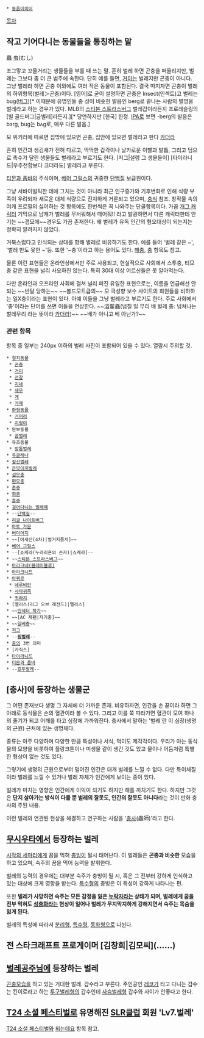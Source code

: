  * [[동음이의어]]

[[목차]]

== 작고 기어다니는 동물들을 통칭하는 말 ==
蟲
虫(むし)

조그맣고 꼬물거리는 생물들을 부를 때 쓰는 말. 흔히 벌레 하면 곤충을 떠올리지만, 벌레는 그보다 좀 더 큰 범주에 속한다. 단히 예를 들면, [[거미]]는 벌레지만 곤충이 아니다. 그냥 벌레라 하면 곤충 이외에도 여러 작은 동물이 포함된다. 결국 따지자면 곤충이 벌레의 하위항목(벌레＞곤충)이다. [영어]로 굳이 설명하면 곤충은 Insect(인섹트)고 벌레는 bug([[버그]])[* 이때문에 유명인들 중 성이 비슷한 발음인 berg로 끝나는 사람의 별명을 벌레라고 하는 경우가 있다. MLB의 [[스티븐 스트라스버그]] 벌레갑이라든지 프로레슬링의 [빌 골드버그|금벌레]라든지.][* 당연하지만 [한국] 한정. [[IPA]]로 보면 -berg의 발음은 bɜrg, bug는 bʌg로, 매우 다른 발음.]

모 위키러에 따르면 집밖에 있으면 곤충, 집안에 있으면 벌레라고 한다 [[카더라]]

흔히 인간과 생김새가 전혀 다르고, 딱딱한 갑각이나 날카로운 이빨과 발톱, 그리고 덤으로 촉수가 달린 생물들도 벌레라고 부르기도 한다. [저그|설령 그 생물들이] [타이라니드|우주전함보다 크더라도] 벌레라고 부른다.

[[티몬과 품바]]의 주식이며, [[베어 그릴스]]의 귀중한 [[단백질]] 보급원이다.

그냥 서바이벌틱한 데에 그치는 것이 아니라 최근 인구증가와 기후변화로 인해 식량 부족이 우려되자 새로운 대체 식량으로 진지하게 거론되고 있으며, [[충식]] 참조. 
창작물 속의 여캐 프로필의 싫어하는 것 항목에도 한번씩은 꼭 나와주는 단골항목이다.  가끔 [[개그 캐릭터]] 기믹으로 남캐가 벌레를 무서워해서 떼어줘!! 라고 발광하면서 다른 캐릭터한테 안기는 ~~갭모에~~경우도 가끔 존재한다. 왜 벌레가 유독 인간의 혐오대상이 되는지는 정확히 알려지지 않았다.

거북스럽다고 인식되는 상대를 향해 벌레로 비유하기도 한다. 예를 들어 '벌레 같은 ~', '벌레 만도 못한 ~'등. 또한 '~충'이라고 하는 용어도 있다. [[해충]], [[충]] 항목도 참고.

물론 이런 표현들은 온라인상에서만 주로 사용되고, 현실적으로 사회에서 스투충, 티모충 같은 표현을 널리 사요하진 않는다. 특히 30대 이상 어르신들은 못 알아먹는다.

다만 온라인과 오프라인 사회에 걸쳐 널리 퍼진 유일한 표현으로는, 이름을 언급해선 안 되는 ~~반달 당하는~~ ~~볼드모트급의~~ 모 극성향 보수 사이트의 회원들을 비하하는 일X충이라는 표현이 있다. 아예 이들을 그냥 벌레라고 부르기도 한다.
주로 사회에서 '충'이라는 단어를 쓰면 이들을 연상한다. ~~溢輩蟲(넘칠 일 무리 배 벌레 충: 넘쳐나는 벌레무리 라는 뜻이라 [[카더라]])~~ ~~배가 아니고 베 아닌가?~~

=== 관련 항목 ===
항목 중 일부는 240px 이하의 벌레 사진이 포함되어 있을 수 있다. 열람시 주의할 것. 

 * [[절지동물]]
  * [[곤충]]
  * [[거미]]
  * [[전갈]]
  * [[지네]]
  * [[새우]]
  * [[게]]
  * [[가재]]
 * [[환형동물]]
  * [[거머리]]
  * [[지렁이]]
 * 완보동물
  * [[곰벌레]]
 * 유조동물
  * [[발톱벌레]]
 * [[유글레나]]
 * [[짚신벌레]]
 * [[큰빗이끼벌레]]
 * [[섬모충]]
 * [[편모충]]
 * [[촌충]]
 * [[회충]]
 * [[흡충]]
 * [[걸어다니는 벌레떼]]
 * --[[단백질]]--
 * [[리글 나이트버그]]
 * [[마토 가문]]
 * [[버미어지]]
 * ~~[어새신(4차)|벌거지풍치]~~
 * [[베어 그릴스]]
 * --[쇼케라(누라리횬의 손자)|쇼케라]--
 * ~~[[스티븐 스트라스버그]]~~
 * [[아라크네(블레이블루)]]
 * [[아라크니드]]
 * [[아퀴르]]
  * [[네루비안]]
  * [[사마귀족]]
  * [[퀴라지]]
 * [엘리스(리그 오브 레전드)|엘리스]
 * ~~[[인섹터 하가]]~~
 * ~~[AC 재팬|자기충]~~
 * ~~[[일베충]]~~ 
 * [[저그]]
 * --'''[[징벌레]]'''--
 * [[충]]의 3번 의미
 * [카직스]
 * [[타이라니드]]
 * [[티몬과 품바]]
 * --[[호두벌레]]--
== [충사]에 등장하는 생물군 ==
그 어떤 존재보다 생명 그 자체에 더 가까운 존재. 비유하자면, 인간을 손 끝이라 하면 그 아래로 동식물은 손의 혈관이라 볼 수 있다. 그리고 이를 쭉 따라가면 혈관이 모여 하나의 줄기가 되고 어깨를 타고 심장에 가까워진다. 충사에서 말하는 '벌레'란 이 심장(생명의 근원) 근처에 있는 생명체다.

종류는 아주 다양하며 다양한 만큼 특성이나 서식, 먹이도 제각각이다. 우리가 아는 동식물의 모양을 비롯하여 플랑크톤이나 미생물 같이 생긴 것도 있고 물이나 어둠처럼 특별한 형상이 없는 것도 있다.

그렇기에 생명의 근원으로부터 멀어진 인간은 대개 벌레를 느낄 수 없다. 다만 특이체질이라 벌레를 느낄 수 있거나 벌레 자체가 인간에게 보이는 종이 있다.

벌레가 미치는 영향은 인간에게 이익이 되기도 하지만 해를 끼치기도 한다. 하지만 그것은 '''단지 살아가는 방식이 다를 뿐 벌레의 잘못도, 인간의 잘못도 아니다'''라는 것이 만화 충사의 주된 내용.

이런 벌레와 연관된 현상을 해결하고 연구하는 사람을 '[[충사]](蟲師)'라고 한다.

== [[무시우타]]에서 등장하는 벌레 ==
[[시작의 세마리]]에게 꿈을 먹혀 [[충빙]]이 될시 태어난다. 이 벌레들은 '''곤충과 비슷한''' 모습을 하고 있으며, 숙주의 꿈을 먹어 능력을 발휘한다.

벌레의 능력의 경우에는 대부분 숙주가 충빙이 될 시, 혹은 그 전부터 강하게 인식하고 있는 대상에 크게 영향을 받는다. [[특수형]]의 충빙은 이 특성이 강하게 나타나는 편.

또한 '''벌레가 사망하면 숙주는 모든 감정을 잃은 [[누락자]]라는 상태가 되며, 벌레에게 꿈을 전부 먹혀도 [[성충화]]라는 현상이 일어나 벌레가 무지막지하게 강해지면서 숙주는 목숨을 잃게 된다.'''

벌레의 특성에 따라서 [[분리형]], [[특수형]], [[동화형]]으로 나뉜다.

== 전 스타크래프트 프로게이머 [김창희|김모씨](......) ==

== [[벌레공주님]]에 등장하는 벌레 ==
[[곤충]]모습을 하고 있는 거대한 벌레. 갑수라고 부른다. 주인공인 [[레코]]가 타고 다니는 갑수는 킨이로라고 하는 [[투구벌레]]형의 갑수인데 [[사슴벌레]]형 갑수와 사이가 안좋다고 한다.

== [[T24 소셜 페스티벌]]로 유명해진 [[SLR클럽]] 회원 'Lv7.벌레' ==
[[T24 소셜 페스티벌]]와 [[되는데요]] 항목 참고.
